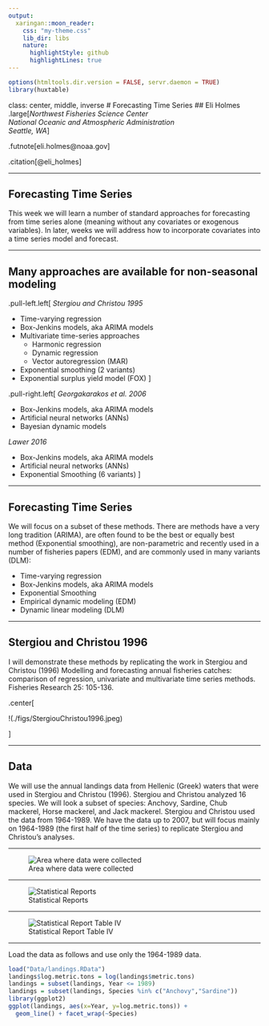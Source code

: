 ```yaml
---
output:
  xaringan::moon_reader:
    css: "my-theme.css"
    lib_dir: libs
    nature:
      highlightStyle: github
      highlightLines: true
---
```


```r
options(htmltools.dir.version = FALSE, servr.daemon = TRUE)
library(huxtable)
```

class: center, middle, inverse
# Forecasting Time Series
## Eli Holmes
.large[_Northwest Fisheries Science Center<br>National Oceanic and Atmospheric Administration<br>Seattle, WA_]

.futnote[eli.holmes@noaa.gov]

.citation[@eli_holmes]

---

## Forecasting Time Series

This week we will learn a number of standard approaches for forecasting from time series alone (meaning without any covariates or exogenous variables).  In later, weeks we will address how to incorporate covariates into a time series model and forecast.

---

## Many approaches are available for non-seasonal modeling

.pull-left.left[
*Stergiou and Christou 1995*

- Time-varying regression
- Box-Jenkins models, aka ARIMA models
- Multivariate time-series approaches
    - Harmonic regression
    - Dynamic regression
    - Vector autoregression (MAR)
- Exponential smoothing (2 variants)
- Exponential surplus yield model (FOX)
]

.pull-right.left[
*Georgakarakos et al. 2006*

- Box-Jenkins models, aka ARIMA models
- Artificial neural networks (ANNs)
- Bayesian dynamic models

*Lawer 2016*

- Box-Jenkins models, aka ARIMA models
- Artificial neural networks (ANNs)
- Exponential Smoothing (6 variants)
]

---

## Forecasting Time Series

We will focus on a subset of these methods.  There are methods have a very long tradition (ARIMA), are often found to be the best or equally best method (Exponential smoothing), are non-parametric and recently used in a number of fisheries papers (EDM), and are commonly used in many variants (DLM):

- Time-varying regression
- Box-Jenkins models, aka ARIMA models
- Exponential Smoothing
- Empirical dynamic modeling (EDM)
- Dynamic linear modeling (DLM)

---

## Stergiou and Christou 1996

I will demonstrate these methods by replicating the work in Stergiou and Christou (1996) Modelling and forecasting annual fisheries catches: comparison of regression, univariate and multivariate time series methods. Fisheries Research 25: 105-136.

.center[

!(./figs/StergiouChristou1996.jpeg)

]


---

## Data

We will use the annual landings data from Hellenic (Greek) waters that were used in Stergiou and Christou (1996). Stergiou and Christou analyzed 16 species.  We will look a subset of species: Anchovy, Sardine, Chub mackerel, Horse mackerel, and Jack mackerel.  Stergiou and Christou used the data from 1964-1989.  We have the data up to 2007, but will focus mainly on 1964-1989 (the first half of the time series) to replicate Stergiou and Christou's analyses.

---

![Area where data were collected](./figs/Greece.png)

---

![Statistical Reports](./figs/StatisticalReportCover.png)

---

![Statistical Report Table IV](./figs/StatisticalReportTableIV.png)

---

Load the data as follows and use only the 1964-1989 data.
```r
load("Data/landings.RData")
landings$log.metric.tons = log(landings$metric.tons)
landings = subset(landings, Year <= 1989)
landings = subset(landings, Species %in% c("Anchovy","Sardine"))
library(ggplot2)
ggplot(landings, aes(x=Year, y=log.metric.tons)) +
  geom_line() + facet_wrap(~Species)
```



